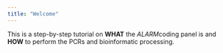 ```yaml
---
title: "Welcome"
---
```


This is a step-by-step tutorial on **WHAT** the *ALARM*coding panel is and **HOW** to perform the PCRs and bioinformatic processing. 
